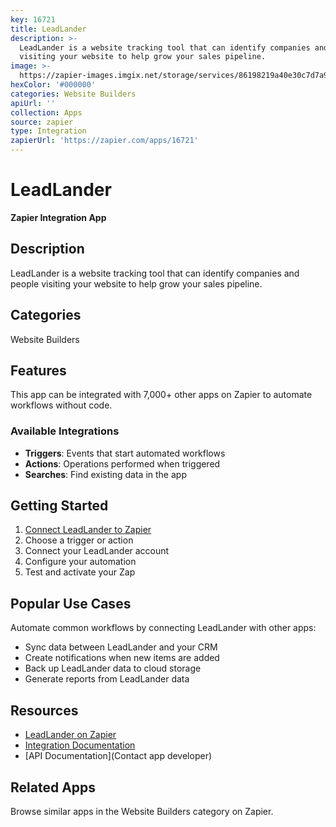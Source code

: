 ```yaml
---
key: 16721
title: LeadLander
description: >-
  LeadLander is a website tracking tool that can identify companies and people
  visiting your website to help grow your sales pipeline.
image: >-
  https://zapier-images.imgix.net/storage/services/86198219a40e30c7d7a9400b4bfe7a7f.png?auto=format%2Ccompress&ixlib=python-3.0.0&q=50
hexColor: '#000000'
categories: Website Builders
apiUrl: ''
collection: Apps
source: zapier
type: Integration
zapierUrl: 'https://zapier.com/apps/16721'
---
```

# LeadLander

**Zapier Integration App**

## Description

LeadLander is a website tracking tool that can identify companies and people visiting your website to help grow your sales pipeline.

## Categories

Website Builders

## Features

This app can be integrated with 7,000+ other apps on Zapier to automate workflows without code.

### Available Integrations

- **Triggers**: Events that start automated workflows
- **Actions**: Operations performed when triggered
- **Searches**: Find existing data in the app

## Getting Started

1. [Connect LeadLander to Zapier](https://zapier.com/apps/16721)
2. Choose a trigger or action
3. Connect your LeadLander account
4. Configure your automation
5. Test and activate your Zap

## Popular Use Cases

Automate common workflows by connecting LeadLander with other apps:

- Sync data between LeadLander and your CRM
- Create notifications when new items are added
- Back up LeadLander data to cloud storage
- Generate reports from LeadLander data

## Resources

- [LeadLander on Zapier](https://zapier.com/apps/16721)
- [Integration Documentation](https://zapier.com/apps/16721/integrations)
- [API Documentation](Contact app developer)

## Related Apps

Browse similar apps in the Website Builders category on Zapier.
